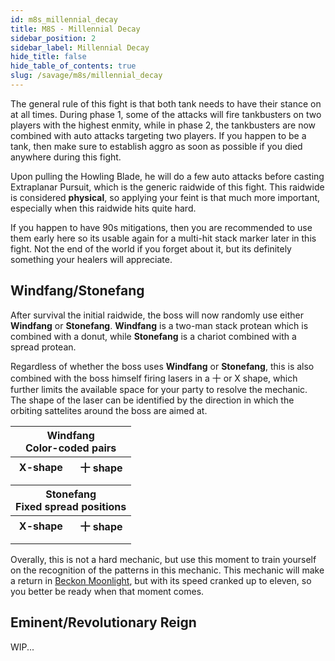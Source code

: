 ```yaml
---
id: m8s_millennial_decay
title: M8S - Millennial Decay
sidebar_position: 2
sidebar_label: Millennial Decay
hide_title: false
hide_table_of_contents: true
slug: /savage/m8s/millennial_decay
---
```


The general rule of this fight is that both tank needs to have their stance on at all times. During phase 1, some of the attacks will fire tankbusters on two players with the highest enmity, while in phase 2, the tankbusters are now combined with auto attacks targeting two players. If you happen to be a tank, then make sure to establish aggro as soon as possible if you died anywhere during this fight.

Upon pulling the Howling Blade, he will do a few auto attacks before casting <Raidwide>Extraplanar Pursuit</Raidwide>, which is the generic raidwide of this fight. This raidwide is considered **physical**, so applying your feint is that much more important, especially when this raidwide hits quite hard.

<KittenAsset path='m8s/extraplanar_pursuit.webm' wrapper='div' />

If you happen to have 90s mitigations, then you are recommended to use them early here so its usable again for a multi-hit stack marker later in this fight. Not the end of the world if you forget about it, but its definitely something your healers will appreciate.

## Windfang/Stonefang

After survival the initial raidwide, the boss will now randomly use either <strong>Windfang</strong> or <strong>Stonefang</strong>. <strong>Windfang</strong> is a two-man stack protean which is combined with a donut, while <strong>Stonefang</strong> is a chariot combined with a spread protean.

Regardless of whether the boss uses <strong>Windfang</strong> or <strong>Stonefang</strong>, this is also combined with the boss himself firing lasers in a 十 or X shape, which further limits the available space for your party to resolve the mechanic. The shape of the laser can be identified by the direction in which the orbiting sattelites around the boss are aimed at.

<table>
    <tr>
        <th colspan='2'>Windfang<br />Color-coded pairs</th>
    </tr>
    <tr>
        <th>X-shape</th>
        <th>十 shape</th>
    </tr>
    <tr>
        <td><KittenAsset path='m8s/windfang_cross.png' /></td>
        <td><KittenAsset path='m8s/windfang_plus.png' /></td>
    </tr>
    <tr>
        <td><KittenAsset path='m8s/windfang_cross.webm' /></td>
        <td><KittenAsset path='m8s/windfang_plus.webm' /></td>
    </tr>
    <tr>
        <th colspan='2'>Stonefang<br />Fixed spread positions</th>
    </tr>
    <tr>
        <th>X-shape</th>
        <th>十 shape</th>
    </tr>
    <tr>
        <td><KittenAsset path='m8s/stonefang_cross.png' /></td>
        <td><KittenAsset path='m8s/stonefang_plus.png' /></td>
    </tr>
    <tr>
        <td><KittenAsset path='m8s/stonefang_cross.webm' /></td>
        <td><KittenAsset path='m8s/stonefang_plus.webm' /></td>
    </tr>
</table>

Overally, this is not a hard mechanic, but use this moment to train yourself on the recognition of the patterns in this mechanic. This mechanic will make a return in [Beckon Moonlight](/savage/m8s/beckon_moonlight), but with its speed cranked up to eleven, so you better be ready when that moment comes.

## Eminent/Revolutionary Reign

WIP...